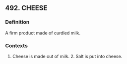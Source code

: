 ## 492. CHEESE
### Definition
A firm product made of curdled milk.

### Contexts
1. Cheese is made out of milk. 2. Salt is put into cheese.

